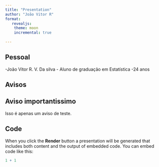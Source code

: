 ```yaml
---
title: "Presentation"
author: "João Vitor R"
format:
   revealjs:
    theme: moon
    incremental: true
  
---
```


## Pessoal
-João Vitor R. V. Da silva
- Aluno de graduação em Estatística
-24 anos





## Avisos

::: {.callout-tip}
## Aviso importantissimo

Isso é apenas um aviso de teste.
:::

## Code

When you click the **Render** button a presentation will be generated that includes both content and the output of embedded code. You can embed code like this:

```r
1 + 1
```
